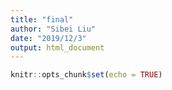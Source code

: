 ```yaml
---
title: "final"
author: "Sibei Liu"
date: "2019/12/3"
output: html_document
---
```


```r
knitr::opts_chunk$set(echo = TRUE)
```

